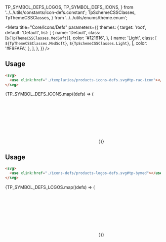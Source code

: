   TP_SYMBOL_DEFS_LOGOS,
  TP_SYMBOL_DEFS_ICONS,
} from '../../utils/constants/icon-defs.constant';
  TpSchemeCSSClasses,
  TpThemeCSSClasses,
} from '../../utils/enums/theme.enum';

<Meta
  title="Core/Icons/Defs"
  parameters={{
    themes: {
      target: 'root',
      default: 'Default',
      list: [
        {
          name: 'Default',
          class: [`${TpThemeCSSClasses.MedSoft}`],
          color: '#121616',
        },
        {
          name: 'Light',
          class: [
            `${TpThemeCSSClasses.MedSoft}`,
            `${TpSchemeCSSClasses.Light}`,
          ],
          color: '#F9FAFA',
        },
      ],
    },
  }}
/>

<Title>Icon Defs</Title>

## Usage

```html
<svg>
  <use xlink:href="./templarios/products-icons-defs.svg#tp-rac-icon"></use>
</svg>
```

<IconGallery>
  {TP_SYMBOL_DEFS_ICONS.map((defs) => (
    <IconItem name={`#${defs}`}>
      <svg style={{ fill: 'var(--tp-color-neutral-1)' }}>
        <use xlinkHref={`./icons-defs/products-icons-defs.svg#${defs}`}></use>
      </svg>
    </IconItem>
  ))}
</IconGallery>

<Title>Logos</Title>

## Usage

```html
<svg>
  <use xlink:href="./icons-defs/products-logos-defs.svg#tp-bymed"></use>
</svg>
```

<IconGallery>
  {TP_SYMBOL_DEFS_LOGOS.map((defs) => (
    <IconItem name={`#${defs}`}>
      <svg style={{ fill: 'var(--tp-color-neutral-1)' }}>
        <use xlinkHref={`./icons-defs/products-logos-defs.svg#${defs}`}></use>
      </svg>
    </IconItem>
  ))}
</IconGallery>
